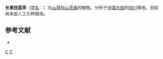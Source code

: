 {{Speciesbox 
| genus = Camellia
| species = longicarpa
| authority = Chang
}}

'''长果连蕊茶'''（[[学名|学名]]：{{lang|la|''Camellia longicarpa''}}）为[[山茶科|山茶科]][[山茶属|山茶属]]的植物。分布于[[中国大陆|中国大陆]]的[[四川|四川]]等地，目前尚未由人工引种栽培。

== 参考文献 ==
<div class="references-small">
* {{cite web| url =http://www.bioinfo.cn/db05/KmzwSpecies.php?action=view&id=29065| title =长果连蕊茶| work =《中国高等植物数据库全库》| publisher =中国科学院微生物研究所| author =昆明植物研究所| accessdate =2009-02-26| deadurl =yes| archiveurl =https://web.archive.org/web/20160305065418/http://www.bioinfo.cn/db05/KmzwSpecies.php?action=view&id=29065| archivedate =2016-03-05}}
</div>
{{Taxonbar|from=Q15232735}}

[[Category:山茶属|C]]
[[Category:四川植物|C]]